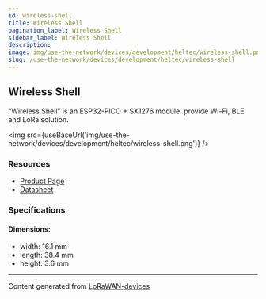 ```yaml
---
id: wireless-shell
title: Wireless Shell
pagination_label: Wireless Shell
sidebar_label: Wireless Shell
description:
image: img/use-the-network/devices/development/heltec/wireless-shell.png
slug: /use-the-network/devices/development/heltec/wireless-shell
---
```



## Wireless Shell

“Wireless Shell” is an ESP32-PICO + SX1276 module. provide Wi-Fi, BLE and LoRa solution.

<img src={useBaseUrl('img/use-the-network/devices/development/heltec/wireless-shell.png')} />

### Resources

- [Product Page](https://heltec.org/project/wireless-shell/)
- [Datasheet](https://heltec.org/project/wireless-shell/#1552557147424-7f1ec-5c651922-b0bb7490-e31d)

### Specifications

#### Dimensions:

- width: 16.1 mm
- length: 38.4 mm
- height: 3.6 mm

---

Content generated from [LoRaWAN-devices](https://github.com/TheThingsNetwork/lorawan-devices)

